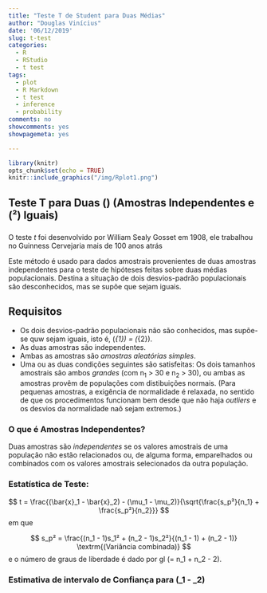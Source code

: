 ```yaml
---
title: "Teste T de Student para Duas Médias"
author: "Douglas Vinícius"
date: '06/12/2019'
slug: t-test
categories:
  - R
  - RStudio
  - t test
tags:
  - plot
  - R Markdown
  - t test
  - inference
  - probability
comments: no
showcomments: yes
showpagemeta: yes

---
```

```r
library(knitr)
opts_chunk$set(echo = TRUE)
knitr::include_graphics("/img/Rplot1.png")
```

## Teste T para Duas \(\mu\) (Amostras Independentes e \(\sigma²\) Iguais)


###

O teste *t* foi desenvolvido por William Sealy Gosset em 1908, ele trabalhou no Guinness Cervejaria mais de 100 anos atrás 


Este método é usado para dados amostrais provenientes de duas amostras independentes para o teste de hipóteses feitas sobre duas médias populacionais. Destina a situação de dois desvios-padrão populacionais são desconhecidos, mas se supõe que sejam iguais.


## Requisitos

- Os dois desvios-padrão populacionais não são conhecidos, mas supõe-se quw sejam iguais, isto é, \(\sigma_{1}\) = \(\sigma_{2}\).
- As duas amostras são independentes.
- Ambas as amostras são *amostras aleatórias simples*.
- Uma ou as duas condições seguintes são satisfeitas: Os dois tamanhos amostrais são ambos *grandes* (com n<sub>1</sub> > 30 e n<sub>2</sub> > 30), ou ambas as amostras provêm de populações com distibuições normais. (Para pequenas amostras, a exigência de normalidade é relaxada, no sentido de que os procedimentos funcionam bem desde que não haja *outliers* e os desvios da normalidade naõ sejam extremos.)


### O que é Amostras Independentes?

Duas amostras são *independentes* se os valores amostrais de uma população não estão relacionados ou, de alguma forma, emparelhados ou combinados com os valores amostrais selecionados da outra população.


### Estatística de Teste:

$$
t = \frac{(\bar{x}_1 - \bar{x}_2) - (\mu_1 - \mu_2)}{\sqrt{\frac{s_p²}{n_1} + \frac{s_p²}{n_2}}}
$$
em que

$$
s_p² = \frac{(n_1 - 1)s_1² + (n_2 - 1)s_2²}{(n_1 - 1) + (n_2 - 1)}  \textrm{(Variância combinada)}
$$
e o número de graus de liberdade é dado por gl \(= n_1 + n_2 - 2\).


### Estimativa de intervalo de Confiança para \(\mu_1 - \mu_2\) 



